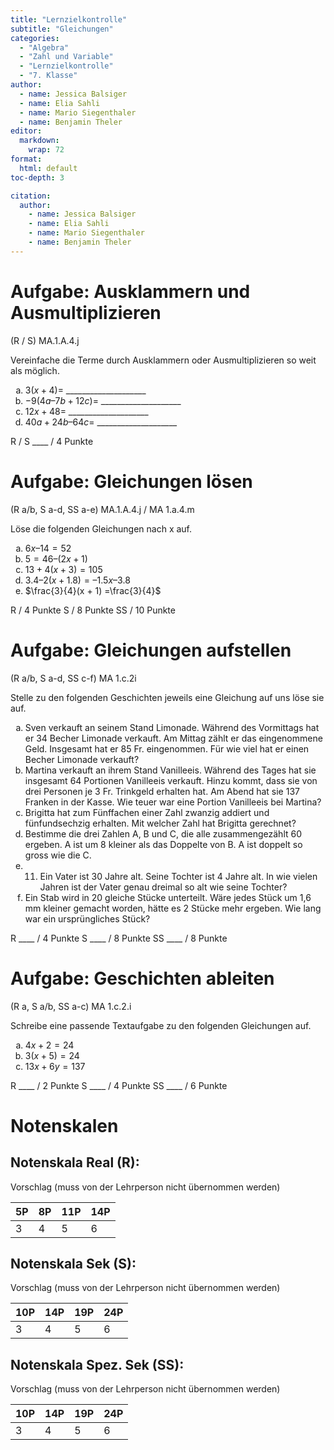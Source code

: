```yaml
---
title: "Lernzielkontrolle"
subtitle: "Gleichungen"
categories: 
  - "Algebra"
  - "Zahl und Variable"
  - "Lernzielkontrolle"
  - "7. Klasse"
author:
  - name: Jessica Balsiger 
  - name: Elia Sahli
  - name: Mario Siegenthaler
  - name: Benjamin Theler
editor: 
  markdown: 
    wrap: 72
format: 
  html: default
toc-depth: 3

citation: 
  author:
    - name: Jessica Balsiger 
    - name: Elia Sahli
    - name: Mario Siegenthaler
    - name: Benjamin Theler
---
```


# Aufgabe: Ausklammern und Ausmultiplizieren

(R / S) MA.1.A.4.j

Vereinfache die Terme durch Ausklammern oder Ausmultiplizieren so weit
als möglich.

a)  $3 (x + 4) =$ \_\_\_\_\_\_\_\_\_\_\_\_\_\_\_\_\_\_\_\_
b)  $-9 (4a – 7b + 12c) =$ \_\_\_\_\_\_\_\_\_\_\_\_\_\_\_\_\_\_\_\_
c)  $12x + 48 =$ \_\_\_\_\_\_\_\_\_\_\_\_\_\_\_\_\_\_\_\_
d)  $40a + 24b – 64c =$ \_\_\_\_\_\_\_\_\_\_\_\_\_\_\_\_\_\_\_\_

R / S \_\_\_\_ / 4 Punkte

# Aufgabe: Gleichungen lösen

(R a/b, S a-d, SS a-e) MA.1.A.4.j / MA 1.a.4.m

Löse die folgenden Gleichungen nach x auf.

a)  $6x – 14 = 52$
b)  $5 = 46 – (2x + 1)$
c)  $13 + 4 (x + 3) = 105$
d)  $3.4 – 2 (x + 1.8) = – 1.5x – 3.8$
e)  $\frac{3}{4}(x + 1) =\frac{3}{4}$

R / 4 Punkte S  / 8 Punkte SS / 10 Punkte

# Aufgabe: Gleichungen aufstellen

(R a/b, S a-d, SS c-f) MA 1.c.2i

Stelle zu den folgenden Geschichten jeweils eine Gleichung auf uns löse
sie auf.

a)  Sven verkauft an seinem Stand Limonade. Während des Vormittags hat
    er 34 Becher Limonade verkauft. Am Mittag zählt er das eingenommene
    Geld. Insgesamt hat er 85 Fr. eingenommen. Für wie viel hat er einen
    Becher Limonade verkauft?
b)  Martina verkauft an ihrem Stand Vanilleeis. Während des Tages hat
    sie insgesamt 64 Portionen Vanilleeis verkauft. Hinzu kommt, dass
    sie von drei Personen je 3 Fr. Trinkgeld erhalten hat. Am Abend hat
    sie 137 Franken in der Kasse. Wie teuer war eine Portion Vanilleeis
    bei Martina?
c)  Brigitta hat zum Fünffachen einer Zahl zwanzig addiert und
    fünfundsechzig erhalten. Mit welcher Zahl hat Brigitta gerechnet?
d)  Bestimme die drei Zahlen A, B und C, die alle zusammengezählt 60
    ergeben. A ist um 8 kleiner als das Doppelte von B. A ist doppelt so
    gross wie die C.
e)  
    11. Ein Vater ist 30 Jahre alt. Seine Tochter ist 4 Jahre alt. In
        wie vielen Jahren ist der Vater genau dreimal so alt wie seine
        Tochter?
f)  Ein Stab wird in 20 gleiche Stücke unterteilt. Wäre jedes Stück um
    1,6 mm kleiner gemacht worden, hätte es 2 Stücke mehr ergeben. Wie
    lang war ein ursprüngliches Stück?

R \_\_\_\_ / 4 Punkte S \_\_\_\_ / 8 Punkte SS \_\_\_\_ / 8 Punkte

# Aufgabe: Geschichten ableiten

(R a, S a/b, SS a-c) MA 1.c.2.i

Schreibe eine passende Textaufgabe zu den folgenden Gleichungen auf.

a)  $4x + 2 = 24$
b)  $3(x + 5) = 24$
c)  $13x + 6y = 137$

R \_\_\_\_ / 2 Punkte S \_\_\_\_ / 4 Punkte SS \_\_\_\_ / 6 Punkte

# Notenskalen

## Notenskala Real (R): 

Vorschlag (muss von der Lehrperson nicht übernommen
werden)

| 5P  | 8P  | 11P | 14P |
|-----|-----|-----|-----|
| 3   | 4   | 5   | 6   |


## Notenskala Sek (S): 

Vorschlag (muss von der Lehrperson nicht übernommen
werden)

| 10P  | 14P  | 19P | 24P |
|-----|-----|-----|-----|
| 3   | 4   | 5   | 6   |


## Notenskala Spez. Sek (SS): 

Vorschlag (muss von der Lehrperson nicht
übernommen werden) 

| 10P  | 14P  | 19P | 24P |
|-----|-----|-----|-----|
| 3   | 4   | 5   | 6   |